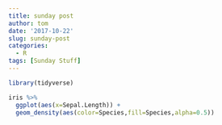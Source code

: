 ```yaml
---
title: sunday post
author: tom
date: '2017-10-22'
slug: sunday-post
categories:
  - R
tags: [Sunday Stuff]
---
```


```r
library(tidyverse)

iris %>%  
  ggplot(aes(x=Sepal.Length)) + 
  geom_density(aes(color=Species,fill=Species,alpha=0.5))


```

